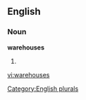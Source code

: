 
==English==

===Noun===
'''warehouses'''

# {{plural of|[[warehouse]]}}

[[Category:English plurals]]

[[vi:warehouses]]